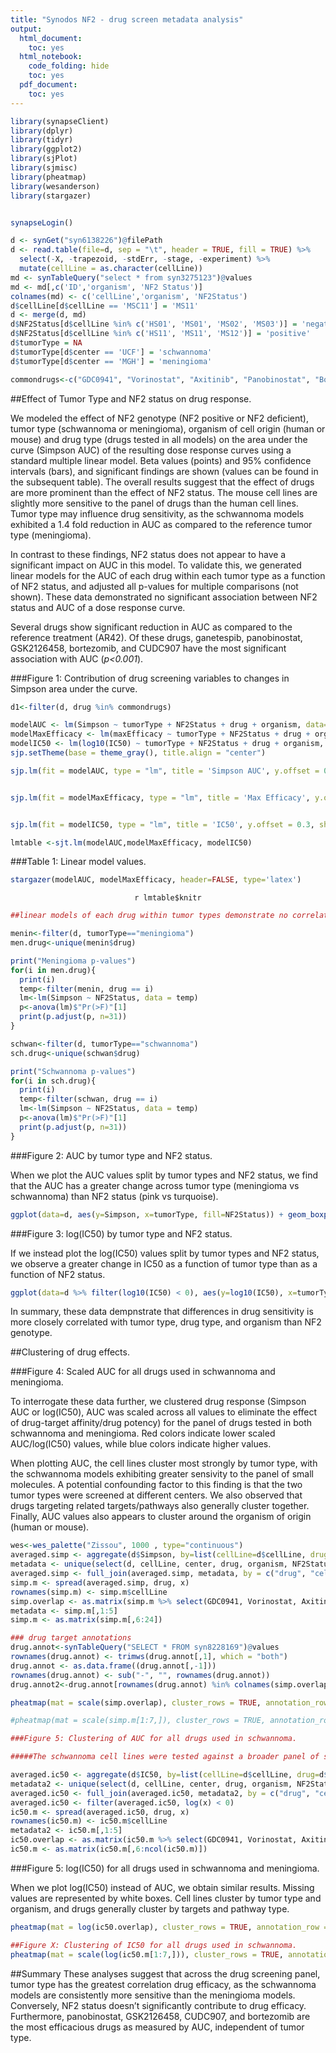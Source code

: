```yaml
---
title: "Synodos NF2 - drug screen metadata analysis"
output:
  html_document:
    toc: yes
  html_notebook:
    code_folding: hide
    toc: yes
  pdf_document:
    toc: yes
---
```


```r
library(synapseClient)
library(dplyr)
library(tidyr)
library(ggplot2)
library(sjPlot)
library(sjmisc)
library(pheatmap)
library(wesanderson)
library(stargazer)


synapseLogin()

d <- synGet("syn6138226")@filePath
d <- read.table(file=d, sep = "\t", header = TRUE, fill = TRUE) %>%
  select(-X, -trapezoid, -stdErr, -stage, -experiment) %>%
  mutate(cellLine = as.character(cellLine))
md <- synTableQuery("select * from syn3275123")@values
md <- md[,c('ID','organism', 'NF2 Status')]
colnames(md) <- c('cellLine','organism', 'NF2Status')
d$cellLine[d$cellLine == 'MSC11'] = 'MS11'
d <- merge(d, md)
d$NF2Status[d$cellLine %in% c('HS01', 'MS01', 'MS02', 'MS03')] = 'negative'
d$NF2Status[d$cellLine %in% c('HS11', 'MS11', 'MS12')] = 'positive'
d$tumorType = NA
d$tumorType[d$center == 'UCF'] = 'schwannoma'
d$tumorType[d$center == 'MGH'] = 'meningioma'

commondrugs<-c("GDC0941", "Vorinostat", "Axitinib", "Panobinostat", "Bortezomib", "CUDC907", "Everolimus", "AR42", "AZD2014", "GDC0980", "Ganetespib", "GSK2126458")

```

##Effect of Tumor Type and NF2 status on drug response. 

We modeled the effect of NF2 genotype (NF2 positive or NF2 deficient), tumor type (schwannoma or meningioma), organism of cell origin (human or mouse) and drug type (drugs tested in all models) on the area under the curve (Simpson AUC) of the resulting dose response curves using a standard multiple linear model. Beta values (points) and 95% confidence intervals (bars), and significant findings are shown (values can be found in the subsequent table). The overall results suggest that the effect of drugs are more prominent than the effect of NF2 status.  The mouse cell lines are slightly more sensitive to the panel of drugs than the human cell lines. Tumor type may influence drug sensitivity, as the schwannoma models exhibited a 1.4 fold reduction in AUC as compared to the reference tumor type (meningioma). 

In contrast to these findings, NF2 status does not appear to have a significant impact on AUC in this model. To validate this, we generated linear models for the AUC of each drug within each tumor type as a function of NF2 status, and adjusted all p-values for multiple comparisons (not shown). These data demonstrated no significant association between NF2 status and AUC of a dose response curve. 

Several drugs show significant reduction in AUC as compared to the reference treatment (AR42). Of these drugs, ganetespib, panobinostat, GSK2126458, bortezomib, and CUDC907 have the most significant association with AUC (*p<0.001*).

###Figure 1: Contribution of drug screening variables to changes in Simpson area under the curve. 

```r
d1<-filter(d, drug %in% commondrugs)

modelAUC <- lm(Simpson ~ tumorType + NF2Status + drug + organism, data=d1)
modelMaxEfficacy <- lm(maxEfficacy ~ tumorType + NF2Status + drug + organism, data=d1)
modelIC50 <- lm(log10(IC50) ~ tumorType + NF2Status + drug + organism, data=d1)
sjp.setTheme(base = theme_gray(), title.align = "center")

sjp.lm(fit = modelAUC, type = "lm", title = 'Simpson AUC', y.offset = 0.3, show.values = FALSE)


sjp.lm(fit = modelMaxEfficacy, type = "lm", title = 'Max Efficacy', y.offset = 0.3, show.values = FALSE)


sjp.lm(fit = modelIC50, type = "lm", title = 'IC50', y.offset = 0.3, show.values = FALSE)

```

```r
lmtable <-sjt.lm(modelAUC,modelMaxEfficacy, modelIC50)
```

###Table 1: Linear model values.

```r
stargazer(modelAUC, modelMaxEfficacy, header=FALSE, type='latex')
```

<center>
 `r lmtable$knitr`
</center>



```r
##linear models of each drug within tumor types demonstrate no correlation between AUC and NF2 status, not shown in report

menin<-filter(d, tumorType=="meningioma")
men.drug<-unique(menin$drug)

print("Meningioma p-values")
for(i in men.drug){
  print(i)
  temp<-filter(menin, drug == i)
  lm<-lm(Simpson ~ NF2Status, data = temp)
  p<-anova(lm)$"Pr(>F)"[1]
  print(p.adjust(p, n=31))
}

schwan<-filter(d, tumorType=="schwannoma")
sch.drug<-unique(schwan$drug)

print("Schwannoma p-values")
for(i in sch.drug){
  print(i)
  temp<-filter(schwan, drug == i)
  lm<-lm(Simpson ~ NF2Status, data = temp)
  p<-anova(lm)$"Pr(>F)"[1]
  print(p.adjust(p, n=31))
}

```

###Figure 2: AUC by tumor type and NF2 status.

When we plot the AUC values split by tumor types and NF2 status, we find that the AUC has a greater change across tumor type (meningioma vs schwannoma) than NF2 status (pink vs turquoise). 

```r
  
ggplot(data=d, aes(y=Simpson, x=tumorType, fill=NF2Status)) + geom_boxplot() + facet_grid( ~ organism) + labs(title="", x="", y="Area Under the Curve (Simpson AUC)") + theme(strip.text.x = element_text(size = 12))
```

###Figure 3: log(IC50) by tumor type and NF2 status.

If we instead plot the log(IC50) values split by tumor types and NF2 status, we observe a greater change in IC50 as a function of tumor type than as a function of NF2 status. 

```r
ggplot(data=d %>% filter(log10(IC50) < 0), aes(y=log10(IC50), x=tumorType, fill=NF2Status)) + geom_boxplot() + facet_grid( ~ organism, labeller =) + labs(title="", x="", y=expression('log(IC'[50]*")")) + theme(strip.text.x = element_text(size = 12))

```
In summary, these data dempnstrate that differences in drug sensitivity is more closely correlated with tumor type, drug type, and organism than NF2 genotype. 

##Clustering of drug effects. 

###Figure 4: Scaled AUC for all drugs used in schwannoma and meningioma.

To interrogate these data further, we clustered drug response (Simpson AUC or log(IC50), AUC was scaled across all values to eliminate the effect of drug-target affinity/drug potency) for the panel of drugs tested in both schwannoma and meningioma. Red colors indicate lower scaled AUC/log(IC50) values, while blue colors indicate higher values.

When plotting AUC, the cell lines cluster most strongly by tumor type, with the schwannoma models exhibiting greater sensivity to the panel of small molecules. A potential confounding factor to this finding is that the two tumor types were screened at different centers. We also observed that drugs targeting related targets/pathways also generally cluster together. Finally, AUC values also appears to cluster around the organism of origin (human or mouse). 


```r

wes<-wes_palette("Zissou", 1000 , type="continuous")
averaged.simp <- aggregate(d$Simpson, by=list(cellLine=d$cellLine, drug=d$drug), data=d, FUN=mean)
metadata <- unique(select(d, cellLine, center, drug, organism, NF2Status, tumorType))
averaged.simp <- full_join(averaged.simp, metadata, by = c("drug", "cellLine"))
simp.m <- spread(averaged.simp, drug, x)
rownames(simp.m) <- simp.m$cellLine
simp.overlap <- as.matrix(simp.m %>% select(GDC0941, Vorinostat, Axitinib, Panobinostat, Bortezomib, CUDC907, Everolimus, AR42, AZD2014, GDC0980, Ganetespib, GSK2126458))
metadata <- simp.m[,1:5]
simp.m <- as.matrix(simp.m[,6:24])

### drug target annotations
drug.annot<-synTableQuery("SELECT * FROM syn8228169")@values
rownames(drug.annot) <- trimws(drug.annot[,1], which = "both")
drug.annot <- as.data.frame((drug.annot[,-1]))
rownames(drug.annot) <- sub("-", "", rownames(drug.annot))
drug.annot2<-drug.annot[rownames(drug.annot) %in% colnames(simp.overlap),]

pheatmap(mat = scale(simp.overlap), cluster_rows = TRUE, annotation_row = metadata %>% select(NF2Status), annotation_col = drug.annot2 %>% select(Pathway), color = rev(wes), cellwidth = 12, cellheight = 12, border_color = 'grey', main = 'Area Under the Curve (AUC)')
```



```r
#pheatmap(mat = scale(simp.m[1:7,]), cluster_rows = TRUE, annotation_row = metadata[1:7,] %>% select(tumorType, NF2Status, organism), annotation_col = drug.annot %>% select(Pathway), color = rev(wes), cellwidth = 12, cellheight = 12, border_color = 'grey', main = 'Area Under the Curve (AUC)')

###Figure 5: Clustering of AUC for all drugs used in schwannoma.

#####The schwannoma cell lines were tested against a broader panel of small molecules, the responses of which are plotted here. The cell lines cluster #####by organism. Clustering of the drugs by target/pathway type is less evident in this analysis.

averaged.ic50 <- aggregate(d$IC50, by=list(cellLine=d$cellLine, drug=d$drug), data=d, FUN=mean)
metadata2 <- unique(select(d, cellLine, center, drug, organism, NF2Status, tumorType))
averaged.ic50 <- full_join(averaged.ic50, metadata2, by = c("drug", "cellLine"))
averaged.ic50 <- filter(averaged.ic50, log(x) < 0)
ic50.m <- spread(averaged.ic50, drug, x)
rownames(ic50.m) <- ic50.m$cellLine
metadata2 <- ic50.m[,1:5]
ic50.overlap <- as.matrix(ic50.m %>% select(GDC0941, Vorinostat, Axitinib, Panobinostat, Bortezomib, CUDC907, Everolimus, AR42, AZD2014, GDC0980, Ganetespib, GSK2126458))
ic50.m <- as.matrix(ic50.m[,6:ncol(ic50.m)])
```

###Figure 5: log(IC50) for all drugs used in schwannoma and meningioma.

When we plot log(IC50) instead of AUC, we obtain similar results. Missing values are represented by white boxes. Cell lines cluster by tumor type and organism, and drugs generally cluster by targets and pathway type. 

```r
pheatmap(mat = log(ic50.overlap), cluster_rows = TRUE, annotation_row = metadata2 %>% select(NF2Status), annotation_col = drug.annot2 %>% select(Pathway), color = rev(wes), cellwidth = 12, cellheight = 12, border_color = 'grey', main = 'log(IC50)')
```


```r
##Figure X: Clustering of IC50 for all drugs used in schwannoma.
pheatmap(mat = scale(log(ic50.m[1:7,])), cluster_rows = TRUE, annotation_row = metadata2[1:7,] %>% select(tumorType, NF2Status, organism), annotation_col = drug.annot %>% select(Pathway), color = rev(wes), cellwidth = 12, cellheight = 12, border_color = 'grey', main = 'scaled log(IC50)')
```

##Summary
These analyses suggest that across the drug screening panel, tumor type has the greatest correlation drug efficacy, as the schwannoma models are consistently more sensitive than the meningioma models. Conversely, NF2 status doesn't significantly contribute to drug efficacy. Furthermore, panobinostat, GSK2126458, CUDC907, and bortezomib are the most efficacious drugs as measured by AUC, independent of tumor type. 
